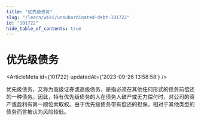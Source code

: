 ```yaml
---
title: "优先级债务"
slug: "/learn/wiki/unsubordinated-debt-101722"
id: "101722"
hide_table_of_contents: true
---
```



# 优先级债务

<ArticleMeta id={101722} updatedAt={'2023-09-26 13:58:58'} />
<div className='border-solid border-b border-t-0 my-4 border-[var(--ifm-color-gray-300)]' />

优先级债务，又称为高级证券或高级债务，是指必须在其他任何形式的债务前偿还的一种债务。因此，持有优先级债务的人在债务人破产或无力偿付时，对公司的资产或盈利有第一顺位索取权。由于优先级债务带有偿还的担保，相对于其他类型的债务而言被认为风险较低。
